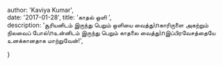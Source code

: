 author: 'Kaviya Kumar',  
date: '2017-01-28',  title: 'காதல் ஒளி  ',  
description:    'சூரியனிடம் இருந்து பெறும் ஒளியை வைத்து\nகாரிருளை அகற்றும் நிலவைப் போல்\nஉன்னிடம் இருந்து பெறும் காதலை வைத்து\nஇப்பிரவேசத்தையே உனக்கானதாக மாற்றுவேன்!',

}
